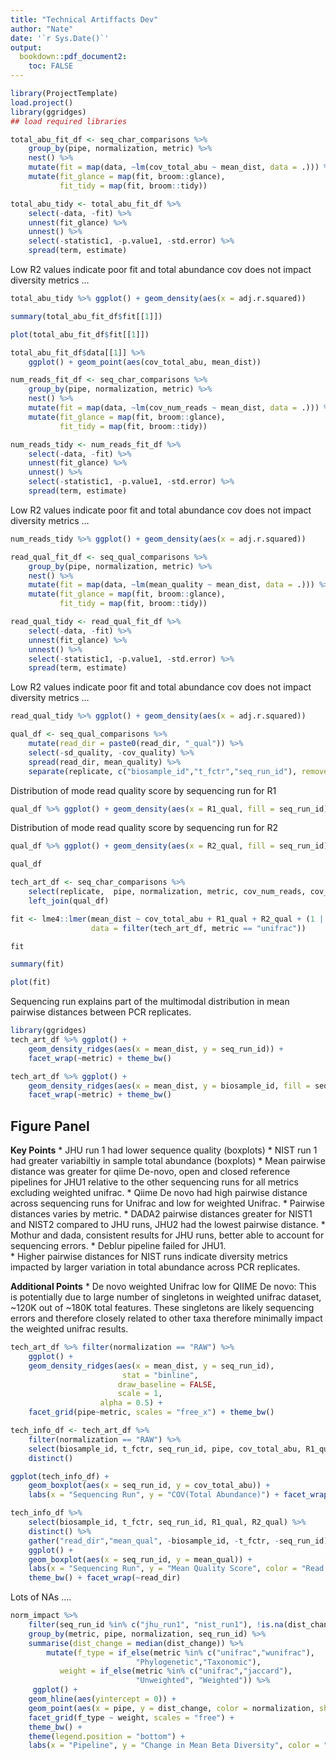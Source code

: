 ```yaml
---
title: "Technical Artiffacts Dev"
author: "Nate"
date: '`r Sys.Date()`'
output:
  bookdown::pdf_document2: 
    toc: FALSE
---
```


```r
library(ProjectTemplate)
load.project()
library(ggridges)
## load required libraries
```

```r
total_abu_fit_df <- seq_char_comparisons %>% 
    group_by(pipe, normalization, metric) %>% 
    nest() %>% 
    mutate(fit = map(data, ~lm(cov_total_abu ~ mean_dist, data = .))) %>% 
    mutate(fit_glance = map(fit, broom::glance),
           fit_tidy = map(fit, broom::tidy))
```

```r
total_abu_tidy <- total_abu_fit_df %>% 
    select(-data, -fit) %>% 
    unnest(fit_glance) %>% 
    unnest() %>% 
    select(-statistic1, -p.value1, -std.error) %>% 
    spread(term, estimate)
```

Low R2 values indicate poor fit and total abundance cov does not impact diversity metrics ...
```r
total_abu_tidy %>% ggplot() + geom_density(aes(x = adj.r.squared))
```

```r
summary(total_abu_fit_df$fit[[1]])
```

```r
plot(total_abu_fit_df$fit[[1]])
```
```r
total_abu_fit_df$data[[1]] %>% 
    ggplot() + geom_point(aes(cov_total_abu, mean_dist))
```

```r
num_reads_fit_df <- seq_char_comparisons %>% 
    group_by(pipe, normalization, metric) %>% 
    nest() %>% 
    mutate(fit = map(data, ~lm(cov_num_reads ~ mean_dist, data = .))) %>% 
    mutate(fit_glance = map(fit, broom::glance),
           fit_tidy = map(fit, broom::tidy))
```

```r
num_reads_tidy <- num_reads_fit_df %>% 
    select(-data, -fit) %>% 
    unnest(fit_glance) %>% 
    unnest() %>% 
    select(-statistic1, -p.value1, -std.error) %>% 
    spread(term, estimate)
```

Low R2 values indicate poor fit and total abundance cov does not impact diversity metrics ...
```r
num_reads_tidy %>% ggplot() + geom_density(aes(x = adj.r.squared))
```


```r
read_qual_fit_df <- seq_qual_comparisons %>% 
    group_by(pipe, normalization, metric) %>% 
    nest() %>% 
    mutate(fit = map(data, ~lm(mean_quality ~ mean_dist, data = .))) %>% 
    mutate(fit_glance = map(fit, broom::glance),
           fit_tidy = map(fit, broom::tidy))
```

```r
read_qual_tidy <- read_qual_fit_df %>% 
    select(-data, -fit) %>% 
    unnest(fit_glance) %>% 
    unnest() %>% 
    select(-statistic1, -p.value1, -std.error) %>% 
    spread(term, estimate)
```

Low R2 values indicate poor fit and total abundance cov does not impact diversity metrics ...
```r
read_qual_tidy %>% ggplot() + geom_density(aes(x = adj.r.squared))
```


```r
qual_df <- seq_qual_comparisons %>% 
    mutate(read_dir = paste0(read_dir, "_qual")) %>% 
    select(-sd_quality, -cov_quality) %>% 
    spread(read_dir, mean_quality) %>% 
    separate(replicate, c("biosample_id","t_fctr","seq_run_id"), remove = FALSE,extra = "merge")
```

Distribution of mode read quality score by sequencing run for R1
```r
qual_df %>% ggplot() + geom_density(aes(x = R1_qual, fill = seq_run_id))
```

Distribution of mode read quality score by sequencing run for R2
```r
qual_df %>% ggplot() + geom_density(aes(x = R2_qual, fill = seq_run_id))
```


```r
qual_df
```

```r
tech_art_df <- seq_char_comparisons %>% 
    select(replicate,  pipe, normalization, metric, cov_num_reads, cov_total_abu) %>% 
    left_join(qual_df)
```

```r
fit <- lme4::lmer(mean_dist ~ cov_total_abu + R1_qual + R2_qual + (1 | seq_run_id) + (1 | pipe / normalization), 
                  data = filter(tech_art_df, metric == "unifrac"))
```


```r
fit
```

```r
summary(fit)
```

```r
plot(fit)
```

Sequencing run explains part of the multimodal distribution in mean pairwise distances between PCR replicates.
```r
library(ggridges)
tech_art_df %>% ggplot() + 
    geom_density_ridges(aes(x = mean_dist, y = seq_run_id)) + 
    facet_wrap(~metric) + theme_bw()
```

```r
tech_art_df %>% ggplot() + 
    geom_density_ridges(aes(x = mean_dist, y = biosample_id, fill = seq_run_id), alpha = 0.5) + 
    facet_wrap(~metric) + theme_bw()
```


## Figure Panel 
__Key Points__ 
* JHU run 1 had lower sequence quality (boxplots)
* NIST run 1 had greater variabiltiy in sample total abundance (boxplots) 
* Mean pairwise distance was greater for qiime De-novo, open and closed reference pipelines for JHU1 relative to the other sequencing runs for all metrics excluding weighted unifrac. 
* Qiime De novo had high pairwise distance across sequencing runs for Unifrac and low for weighted Unifrac. 
* Pairwise distances varies by metric. 
* DADA2 pairwise distances greater for NIST1 and NIST2 compared to JHU runs, JHU2 had the lowest pairwise distance. 
* Mothur and dada, consistent results for JHU runs, better able to account for sequencing errors. 
* Deblur pipeline failed for JHU1.  
* Higher pairwise distances for NIST runs indicate diversity metrics impacted by larger variation in total abundance across PCR replicates. 

__Additional Points__ 
* De novo weighted Unifrac low for QIIME De novo: This is potentially due to large number of singletons in weighted unifrac dataset, ~120K out of ~180K total features. These singletons are likely sequencing errors and therefore closely related to other taxa therefore minimally impact the weighted unifrac results.   

```r
tech_art_df %>% filter(normalization == "RAW") %>% 
    ggplot() + 
    geom_density_ridges(aes(x = mean_dist, y = seq_run_id), 
                         stat = "binline",
                        draw_baseline = FALSE,
                        scale = 1,
                    alpha = 0.5) + 
    facet_grid(pipe~metric, scales = "free_x") + theme_bw()
```

```r
tech_info_df <- tech_art_df %>% 
    filter(normalization == "RAW") %>% 
    select(biosample_id, t_fctr, seq_run_id, pipe, cov_total_abu, R1_qual, R2_qual) %>% 
    distinct() 
```

```r
ggplot(tech_info_df) + 
    geom_boxplot(aes(x = seq_run_id, y = cov_total_abu)) + 
    labs(x = "Sequencing Run", y = "COV(Total Abundance)") + facet_wrap(~pipe) + theme_bw()
```

```r
tech_info_df %>% 
    select(biosample_id, t_fctr, seq_run_id, R1_qual, R2_qual) %>% 
    distinct() %>% 
    gather("read_dir","mean_qual", -biosample_id, -t_fctr, -seq_run_id) %>% 
    ggplot() + 
    geom_boxplot(aes(x = seq_run_id, y = mean_qual)) + 
    labs(x = "Sequencing Run", y = "Mean Quality Score", color = "Read Direction") + 
    theme_bw() + facet_wrap(~read_dir)
```

Lots of NAs ....

```r
norm_impact %>% 
    filter(seq_run_id %in% c("jhu_run1", "nist_run1"), !is.na(dist_change)) %>% 
    group_by(metric, pipe, normalization, seq_run_id) %>% 
    summarise(dist_change = median(dist_change)) %>% 
        mutate(f_type = if_else(metric %in% c("unifrac","wunifrac"), 
                            "Phylogenetic","Taxonomic"),
           weight = if_else(metric %in% c("unifrac","jaccard"),
                            "Unweighted", "Weighted")) %>% 
     ggplot() + 
    geom_hline(aes(yintercept = 0)) + 
    geom_point(aes(x = pipe, y = dist_change, color = normalization, shape = seq_run_id)) + 
    facet_grid(f_type ~ weight, scales = "free") + 
    theme_bw() + 
    theme(legend.position = "bottom") + 
    labs(x = "Pipeline", y = "Change in Mean Beta Diversity", color = "Norm", shape = "Seq Run")
```
